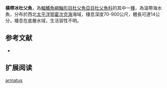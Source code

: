 {{Speciesbox
| name = 橫帶冰杜父魚
| image = 
| image_width = 250px
| status = NE
| status_system = IUCN3.1
| genus = Icelus
| species = armatus
| authority = [[Schmidt|Schmidt]], 1916
| synonyms = *''Ochotskia armata,Schmidt, 1916''
}}
'''橫帶冰杜父魚'''，為[[輻鰭魚綱|輻鰭魚綱]][[鮋形目|鮋形目]][[杜父魚亞目|杜父魚亞目]][[杜父魚科|杜父魚科]]的其中一[[種|種]]，為溫帶海水魚，分布於西北[[太平洋|太平洋]][[鄂霍次克海|鄂霍次克海]]海域，棲息深度70-900公尺，體長可達14公分，棲息在底層水域，生活習性不明。

==参考文献==
*{{FishBase_species|genus=Icelus|species=armatus|year=2014|month=5}}

== 扩展阅读 ==
{{refbegin}}
{{wikispecies-inline|Icelus armatus|橫帶冰杜父魚}}
{{refend}}
{{Taxonbar|from=Q2339259}}

[[Category:冰杜父魚屬|armatus]]


{{鮋形目小作品}}